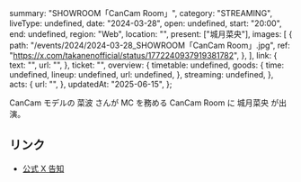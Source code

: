   summary: "SHOWROOM「CanCam Room」",
  category: "STREAMING",
  liveType: undefined,
  date: "2024-03-28",
  open: undefined,
  start: "20:00",
  end: undefined,
  region: "Web",
  location: "",
  present: ["城月菜央"],
  images: [
    {
      path: "/events/2024/2024-03-28_SHOWROOM「CanCam Room」.jpg",
      ref: "https://x.com/takanenofficial/status/1772240937919381782",
    },
  ],
  link: {
    text: "",
    url: "",
  },
  ticket: "",
  overview: {
    timetable: undefined,
    goods: {
      time: undefined,
      lineup: undefined,
      url: undefined,
    },
    streaming: undefined,
  },
  acts: {
    url: "",
  },
  updatedAt: "2025-06-15",
};

CanCam モデルの 菜波 さんが MC を務める CanCam Room に 城月菜央 が出演。

## リンク

- [公式 X 告知](https://x.com/takanenofficial/status/1772240937919381782)
